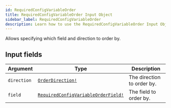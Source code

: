 ```yaml
---
id: RequiredConfigVariableOrder
title: RequiredConfigVariableOrder Input Object
sidebar_label: RequiredConfigVariableOrder
description: Learn how to use the RequiredConfigVariableOrder Input Object for Builder's API.
---
```


Allows specifying which field and direction to order by.

## Input fields

| Argument    | Type                                                                                        | Description                |
| ----------- | ------------------------------------------------------------------------------------------- | -------------------------- |
| `direction` | [`OrderDirection!`](/self-managed/composer/builder/api/schema/enum/OrderDirection.mdx)                                     | The direction to order by. |
| `field`     | [`RequiredConfigVariableOrderField!`](/self-managed/composer/builder/api/schema/enum/RequiredConfigVariableOrderField.mdx) | The field to order by.     |
